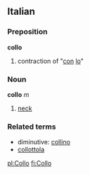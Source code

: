 ==Italian==
===Preposition===
'''collo'''

# contraction of "[[con]] [[lo]]"

===Noun===
'''collo''' ''m''

# [[neck]]

===Related terms===
*diminutive: [[collino]]
*[[collottola]]

[[pl:Collo]]
[[fi:Collo]]